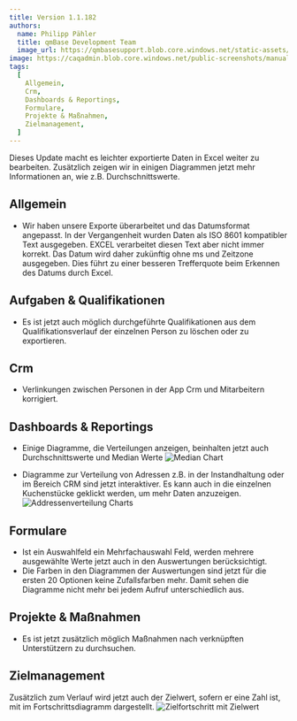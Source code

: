 ---
title: Version 1.1.182
authors:
  name: Philipp Pähler
  title: qmBase Development Team
  image_url: https://qmbasesupport.blob.core.windows.net/static-assets/img/persons/paehler_round.png
image: https://caqadmin.blob.core.windows.net/public-screenshots/manual-screenshots/2022-11-18-ageDistributionMedian.png
tags:
  [
    Allgemein,
    Crm,
    Dashboards & Reportings,
    Formulare,
    Projekte & Maßnahmen,
    Zielmanagement,
  ]
---

Dieses Update macht es leichter exportierte Daten in Excel weiter zu bearbeiten. Zusätzlich zeigen wir in einigen Diagrammen jetzt mehr Informationen an, wie z.B. Durchschnittswerte.

<!--truncate-->

## Allgemein

- Wir haben unsere Exporte überarbeitet und das Datumsformat angepasst. In der Vergangenheit wurden Daten als ISO 8601 kompatibler Text ausgegeben.
  EXCEL verarbeitet diesen Text aber nicht immer korrekt.
  Das Datum wird daher zukünftig ohne ms und Zeitzone ausgegeben. Dies führt zu einer besseren Trefferquote beim Erkennen des Datums durch Excel.

## Aufgaben & Qualifikationen

- Es ist jetzt auch möglich durchgeführte Qualifikationen aus dem Qualifikationsverlauf der einzelnen Person zu löschen oder zu exportieren.

## Crm

- Verlinkungen zwischen Personen in der App Crm und Mitarbeitern korrigiert.

## Dashboards & Reportings

- Einige Diagramme, die Verteilungen anzeigen, beinhalten jetzt auch Durchschnittswerte und Median Werte
  ![Median Chart](https://caqadmin.blob.core.windows.net/public-screenshots/manual-screenshots/2022-11-18-ageDistributionMedian.png)

- Diagramme zur Verteilung von Adressen z.B. in der Instandhaltung oder im Bereich CRM sind jetzt interaktiver. Es kann auch in die einzelnen Kuchenstücke geklickt werden, um mehr Daten anzuzeigen.
  ![Addressenverteilung Charts](https://caqadmin.blob.core.windows.net/public-screenshots/manual-screenshots/2022-11-24_addressDistribution.png)

## Formulare

- Ist ein Auswahlfeld ein Mehrfachauswahl Feld, werden mehrere ausgewählte Werte jetzt auch in den Auswertungen berücksichtigt.
- Die Farben in den Diagrammen der Auswertungen sind jetzt für die ersten 20 Optionen keine Zufallsfarben mehr. Damit sehen die Diagramme nicht mehr bei jedem Aufruf unterschiedlich aus.

## Projekte & Maßnahmen

- Es ist jetzt zusätzlich möglich Maßnahmen nach verknüpften Unterstützern zu durchsuchen.

## Zielmanagement

Zusätzlich zum Verlauf wird jetzt auch der Zielwert, sofern er eine Zahl ist, mit im Fortschrittsdiagramm dargestellt.
![Zielfortschritt mit Zielwert](https://caqadmin.blob.core.windows.net/public-screenshots/manual-screenshots/2022-11-18-goalProgressWithTarget.png)
